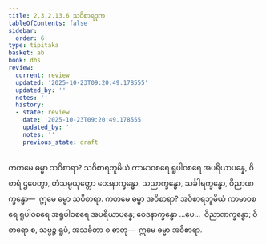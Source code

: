 ```yaml
---
title: 2.3.2.13.6 သဝိစာရဒုက
tableOfContents: false
sidebar:
  order: 6
type: tipitaka
basket: ab
book: dhs
review:
  current: review
  updated: '2025-10-23T09:20:49.178555'
  updated_by: ''
  notes: ''
  history:
  - state: review
    date: '2025-10-23T09:20:49.178555'
    updated_by: ''
    notes: ''
    previous_state: draft
---
```



<ReviewStatus review={frontmatter.review} showDetails={true} />

<HypothesisAnnotation frontmatter={frontmatter} />

<DynamicBreadcrumb />

<Division number="1277" book="dhs" e="ch" v="29" p="252">

<Paragraph number="1978" book="dhs">
ကတမေ ဓမ္မာ သဝိစာရာ? သဝိစာရဘူမိယံ ကာမာဝစရေ ရူပါဝစရေ အပရိယာပန္နေ, ဝိစာရံ ဌပေတွာ, တံသမ္ပယုတ္တော ဝေဒနာက္ခန္ဓော, သညာက္ခန္ဓော, သင်္ခါရက္ခန္ဓော, ဝိညာဏက္ခန္ဓော—  ဣမေ ဓမ္မာ သဝိစာရာ.
</Paragraph>

</Division>
<Division number="1278" book="dhs" e="ch" v="29" p="252">

<Paragraph number="1979" book="dhs">
ကတမေ ဓမ္မာ အဝိစာရာ? အဝိစာရဘူမိယံ ကာမာဝစရေ ရူပါဝစရေ အရူပါဝစရေ အပရိယာပန္နေ; ဝေဒနာက္ခန္ဓော …ပေ…  ဝိညာဏက္ခန္ဓော; ဝိစာရော စ, သဗ္ဗဉ္စ ရူပံ, အသင်္ခတာ စ ဓာတု—  ဣမေ ဓမ္မာ အဝိစာရာ.
</Paragraph>
</Division>
